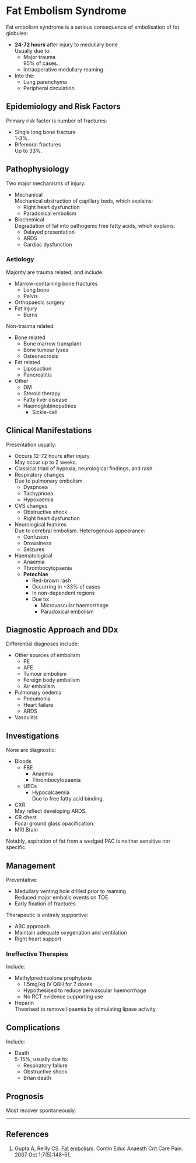 # Fat Embolism Syndrome


Fat embolism syndrome is a serious consequence of embolisation of fat globules:

* **24-72 hours** after injury to medullary bone  
Usually due to:
	* Major trauma  
	95% of cases.
	* Intraoperative medullary reaming
* Into the:
	* Lung parenchyma
	* Peripheral circulation


## Epidemiology and Risk Factors

Primary risk factor is number of fractures:

* Single long bone fracture  
1-3%.
* Bifemoral fractures  
Up to 33%.


## Pathophysiology

Two major mechanisms of injury:

* Mechanical  
Mechanical obstruction of capillary beds, which explains:
	* Right heart dysfunction
	* Paradoxical embolism
* Biochemical  
Degradation of fat into pathogenic free fatty acids, which explains:
	* Delayed presentation
	* ARDS
	* Cardiac dysfunction

### Aetiology

Majority are trauma related, and include:

* Marrow-containing bone fractures
	* Long bone
	* Pelvis
* Orthopaedic surgery
* Fat injury
	* Burns

Non-trauma related:

* Bone related
	* Bone marrow transplant
	* Bone tumour lyses
	* Osteonecrosis
* Fat related
	* Liposuction
	* Pancreatitis
* Other
	* DM
	* Steroid therapy
	* Fatty liver disease
	* Haemoglobinopathies
		* Sickle-cell

## Clinical Manifestations

Presentation usually:

* Occurs 12-72 hours after injury  
May occur up to 2 weeks.
* Classical triad of hypoxia, neurological findings, and rash
* Respiratory changes  
Due to pulmonary embolism.
	* Dyspnoea
	* Tachypnoea
	* Hypoxaemia
* CVS changes
	* Obstructive shock
	* Right heart dysfunction
* Neurological features  
Due to cerebral embolism. Heterogenous appearance:
	* Confusion
	* Drowsiness
	* Seizures
* Haematological
	* Anaemia
	* Thrombocytopaenia
	* **Petechiae**  
		* Red-brown rash
		* Occurring in ~33% of cases
		* In non-dependent regions
		* Due to:
			* Microvascular haemorrhage
			* Paradoxical embolism


## Diagnostic Approach and DDx

Differential diagnoses include:

* Other sources of embolism  
	* PE
	* AFE
	* Tumour embolism
	* Foreign body embolism
	* Air embolism
* Pulmonary oedema
	* Pneumonia
	* Heart failure
	* ARDS
* Vasculitis

## Investigations

None are diagnostic:

* Bloods
	* FBE
		* Anaemia
		* Thrombocytopaenia
	* UECs
		* Hypocalcaemia  
		Due to free fatty acid binding.
* CXR  
May reflect developing ARDS.
* CR chest  
Focal ground glass opacification.
* MRI Brain  

Notably, aspiration of fat from a wedged PAC is neither sensitive nor specific.

## Management

Preventative:

* Medullary venting hole drilled prior to reaming  
Reduced major embolic events on TOE.
* Early fixation of fractures


Therapeutic is entirely supportive:

* ABC approach
* Maintain adequate oxygenation and ventilation
* Right heart support

### Ineffective Therapies

Include:

* Methylprednisolone prophylaxis
	* 1.5mg/kg IV Q8H for 7 doses
	* Hypothesised to reduce perivascular haemorrhage  
	* No RCT evidence supporting use
* Heparin  
Theorised to remove lipaemia by stimulating lipase activity.

## Complications

Include:

* Death  
5-15%, usually due to:
	* Respiratory failure
	* Obstructive shock
	* Brian death

## Prognosis

Most recover spontaneously.


---

## References

1. Gupta A, Reilly CS. [Fat embolism](https://academic.oup.com/bjaed/article/7/5/148/534526). Contin Educ Anaesth Crit Care Pain. 2007 Oct 1;7(5):148–51. 
